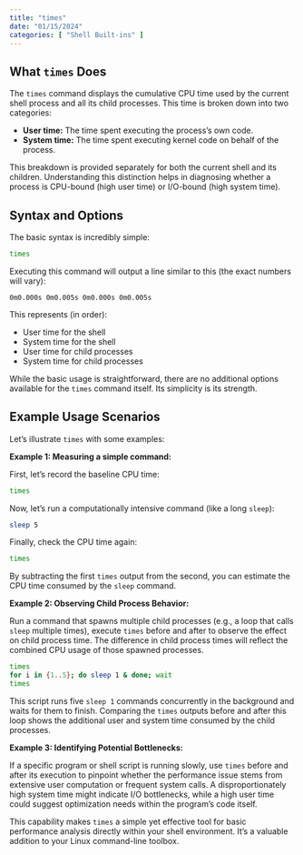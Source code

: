 ```yaml
---
title: "times"
date: "01/15/2024"
categories: [ "Shell Built-ins" ]
---
```

## What `times` Does

The `times` command displays the cumulative CPU time used by the current shell process and all its child processes. This time is broken down into two categories:

* **User time:** The time spent executing the process's own code.
* **System time:** The time spent executing kernel code on behalf of the process.


This breakdown is provided separately for both the current shell and its children. Understanding this distinction helps in diagnosing whether a process is CPU-bound (high user time) or I/O-bound (high system time).

## Syntax and Options

The basic syntax is incredibly simple:

```bash
times
```

Executing this command will output a line similar to this (the exact numbers will vary):


```
0m0.000s 0m0.005s 0m0.000s 0m0.005s
```

This represents (in order):

* User time for the shell
* System time for the shell
* User time for child processes
* System time for child processes

While the basic usage is straightforward, there are no additional options available for the `times` command itself. Its simplicity is its strength.



## Example Usage Scenarios


Let's illustrate `times` with some examples:


**Example 1: Measuring a simple command:**


First, let's record the baseline CPU time:

```bash
times
```

Now, let's run a computationally intensive command (like a long `sleep`):

```bash
sleep 5
```

Finally, check the CPU time again:


```bash
times
```

By subtracting the first `times` output from the second, you can estimate the CPU time consumed by the `sleep` command.


**Example 2: Observing Child Process Behavior:**


Run a command that spawns multiple child processes (e.g., a loop that calls `sleep` multiple times),  execute `times` before and after to observe the effect on child process time.  The difference in child process times will reflect the combined CPU usage of those spawned processes.

```bash
times
for i in {1..5}; do sleep 1 & done; wait
times
```

This script runs five `sleep 1` commands concurrently in the background and waits for them to finish. Comparing the `times` outputs before and after this loop shows the additional user and system time consumed by the child processes.


**Example 3:  Identifying Potential Bottlenecks:**

If a specific program or shell script is running slowly, use `times` before and after its execution to pinpoint whether the performance issue stems from extensive user computation or frequent system calls. A disproportionately high system time might indicate I/O bottlenecks, while a high user time could suggest optimization needs within the program's code itself.


This capability makes `times` a simple yet effective tool for basic performance analysis directly within your shell environment.  It's a valuable addition to your Linux command-line toolbox.

